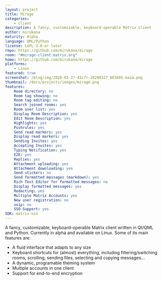 ```yaml
---
layout: project
title: Mirage
categories:
    - client
description: A fancy, customizable, keyboard-operable Matrix client
author: mirukana
maturity: Alpha
language: QML/Python
license: LGPL-3.0-or-later
repo: https://github.com/mirukana/mirage
room: "#mirage-client:matrix.org"
home: https://github.com/mirukana/mirage
platforms:
    - Linux
featured: true
screenshot: /blog/img/2020-03-27-4Ic7r-20200327_083605-maim.png
thumbnail: /docs/projects/images/mirage.png
features:
    Room directory: no
    Room tag showing: no
    Room tag editing: no
    Search joined rooms: yes
    Room user list: yes
    Display Room Description: yes
    Edit Room Description: yes
    Highlights: yes
    Pushrules: yes
    Send read markers: yes
    Display read markers: yes
    Sending Invites: yes
    Accepting Invites: yes
    Typing Notification: yes
    E2E: yes
    Replies: yes
    Attachment uploading: yes
    Attachment downloading: yes
    Send stickers: no
    Send formatted messages (markdown): yes
    Rich Text Editor for formatted messages: no
    Display formatted messages: yes
    Redacting: yes
    Multiple Matrix Accounts: yes
    New user registration: no
    voip: no
    SSO Support: yes
SDK: matrix-nio
---
```


A fancy, customizable, keyboard-operable Matrix client
written in Qt/QML and Python. Currently in alpha and available on Linux.
Some of its main features are:

* A fluid interface that adapts to any size
* Keyboard shortcuts for (almost) everything, including filtering/switching
  rooms, scrolling, sending files, selecting and copying messages...
* A dynamic, programable theming system
* Multiple accounts in one client
* Support for end-to-end encryption
